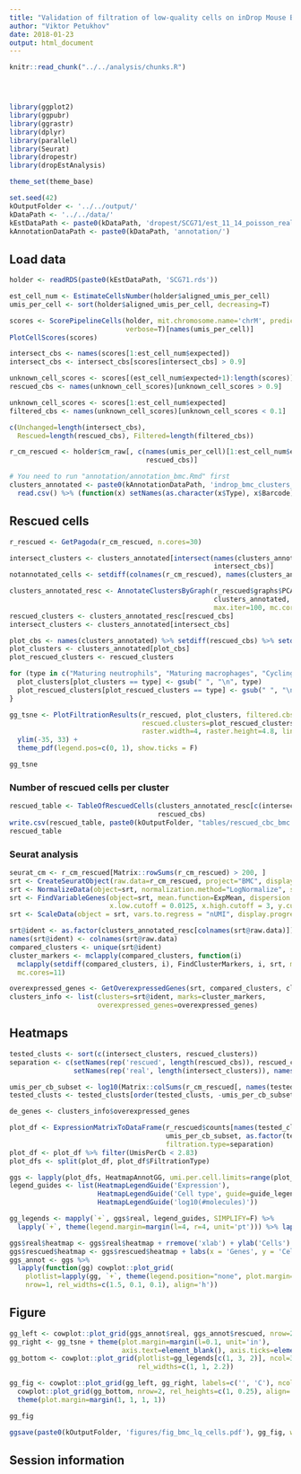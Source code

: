 ```yaml
---
title: "Validation of filtration of low-quality cells on inDrop Mouse BMCs"
author: "Viktor Petukhov"
date: 2018-01-23
output: html_document
---
```


```r
knitr::read_chunk("../../analysis/chunks.R")
```

```r
```

```r
```

```r
```

```r
library(ggplot2)
library(ggpubr)
library(ggrastr)
library(dplyr)
library(parallel)
library(Seurat)
library(dropestr)
library(dropEstAnalysis)

theme_set(theme_base)

set.seed(42)
kOutputFolder <- '../../output/'
kDataPath <- '../../data/'
kEstDataPath <- paste0(kDataPath, 'dropest/SCG71/est_11_14_poisson_real/')
kAnnotationDataPath <- paste0(kDataPath, 'annotation/')
```

## Load data
```r
holder <- readRDS(paste0(kEstDataPath, 'SCG71.rds'))
```

```r
est_cell_num <- EstimateCellsNumber(holder$aligned_umis_per_cell)
umis_per_cell <- sort(holder$aligned_umis_per_cell, decreasing=T)
```

```r
scores <- ScorePipelineCells(holder, mit.chromosome.name='chrM', predict.all=T, 
                             verbose=T)[names(umis_per_cell)]
PlotCellScores(scores)
```

```r
intersect_cbs <- names(scores[1:est_cell_num$expected])
intersect_cbs <- intersect_cbs[scores[intersect_cbs] > 0.9]

unknown_cell_scores <- scores[(est_cell_num$expected+1):length(scores)]
rescued_cbs <- names(unknown_cell_scores)[unknown_cell_scores > 0.9]

unknown_cell_scores <- scores[1:est_cell_num$expected]
filtered_cbs <- names(unknown_cell_scores)[unknown_cell_scores < 0.1]

c(Unchanged=length(intersect_cbs), 
  Rescued=length(rescued_cbs), Filtered=length(filtered_cbs))
```

```r
r_cm_rescued <- holder$cm_raw[, c(names(umis_per_cell)[1:est_cell_num$expected], 
                                  rescued_cbs)]
```

```r
# You need to run "annotation/annotation_bmc.Rmd" first
clusters_annotated <- paste0(kAnnotationDataPath, 'indrop_bmc_clusters_annotated.csv') %>%
  read.csv() %>% (function(x) setNames(as.character(x$Type), x$Barcode))
```

## Rescued cells
```r
r_rescued <- GetPagoda(r_cm_rescued, n.cores=30)
```

```r
intersect_clusters <- clusters_annotated[intersect(names(clusters_annotated), 
                                                   intersect_cbs)]
notannotated_cells <- setdiff(colnames(r_cm_rescued), names(clusters_annotated))

clusters_annotated_resc <- AnnotateClustersByGraph(r_rescued$graphs$PCA, 
                                                   clusters_annotated, notannotated_cells, 
                                                   max.iter=100, mc.cores=10)
rescued_clusters <- clusters_annotated_resc[rescued_cbs]
intersect_clusters <- clusters_annotated[intersect_cbs]
```

```r
plot_cbs <- names(clusters_annotated) %>% setdiff(rescued_cbs) %>% setdiff(filtered_cbs)
plot_clusters <- clusters_annotated[plot_cbs]
plot_rescued_clusters <- rescued_clusters

for (type in c("Maturing neutrophils", "Maturing macrophages", "Cycling cells")) {
  plot_clusters[plot_clusters == type] <- gsub(" ", "\n", type)
  plot_rescued_clusters[plot_rescued_clusters == type] <- gsub(" ", "\n", type)
}

gg_tsne <- PlotFiltrationResults(r_rescued, plot_clusters, filtered.cbs=filtered_cbs, 
                                 rescued.clusters=plot_rescued_clusters, 
                                 raster.width=4, raster.height=4.8, lineheight=0.9) +
  ylim(-35, 33) +
  theme_pdf(legend.pos=c(0, 1), show.ticks = F)

gg_tsne
```

### Number of rescued cells per cluster
```r
rescued_table <- TableOfRescuedCells(clusters_annotated_resc[c(intersect_cbs, rescued_cbs)], 
                                     rescued_cbs)
write.csv(rescued_table, paste0(kOutputFolder, "tables/rescued_cbc_bmc.csv"), row.names=F)
rescued_table
```

### Seurat analysis
```r
seurat_cm <- r_cm_rescued[Matrix::rowSums(r_cm_rescued) > 200, ]
srt <- CreateSeuratObject(raw.data=r_cm_rescued, project="BMC", display.progress=F)
srt <- NormalizeData(object=srt, normalization.method="LogNormalize", scale.factor=10000)
srt <- FindVariableGenes(object=srt, mean.function=ExpMean, dispersion.function=LogVMR,
                         x.low.cutoff = 0.0125, x.high.cutoff = 3, y.cutoff = 1, do.plot=F)
srt <- ScaleData(object = srt, vars.to.regress = "nUMI", display.progress=F)
```

```r
srt@ident <- as.factor(clusters_annotated_resc[colnames(srt@raw.data)])
names(srt@ident) <- colnames(srt@raw.data)
compared_clusters <- unique(srt@ident)
cluster_markers <- mclapply(compared_clusters, function(i) 
  mclapply(setdiff(compared_clusters, i), FindClusterMarkers, i, srt, mc.cores=4), 
  mc.cores=11)
```

```r
overexpressed_genes <- GetOverexpressedGenes(srt, compared_clusters, cluster_markers)
clusters_info <- list(clusters=srt@ident, marks=cluster_markers, 
                      overexpressed_genes=overexpressed_genes)
```

## Heatmaps
```r
tested_clusts <- sort(c(intersect_clusters, rescued_clusters))
separation <- c(setNames(rep('rescued', length(rescued_cbs)), rescued_cbs),
                setNames(rep('real', length(intersect_clusters)), names(intersect_clusters)))

umis_per_cb_subset <- log10(Matrix::colSums(r_cm_rescued[, names(tested_clusts)]))
tested_clusts <- tested_clusts[order(tested_clusts, -umis_per_cb_subset)]

de_genes <- clusters_info$overexpressed_genes
```

```r
plot_df <- ExpressionMatrixToDataFrame(r_rescued$counts[names(tested_clusts), de_genes],
                                       umis_per_cb_subset, as.factor(tested_clusts),
                                       filtration.type=separation)
plot_df <- plot_df %>% filter(UmisPerCb < 2.83)
plot_dfs <- split(plot_df, plot_df$FiltrationType)
```

```r
ggs <- lapply(plot_dfs, HeatmapAnnotGG, umi.per.cell.limits=range(plot_df$UmisPerCb))
legend_guides <- list(HeatmapLegendGuide('Expression'),
                      HeatmapLegendGuide('Cell type', guide=guide_legend, ncol=3),
                      HeatmapLegendGuide('log10(#molecules)'))

gg_legends <- mapply(`+`, ggs$real, legend_guides, SIMPLIFY=F) %>%
  lapply(`+`, theme(legend.margin=margin(l=4, r=4, unit='pt'))) %>% lapply(get_legend)

ggs$real$heatmap <- ggs$real$heatmap + rremove('xlab') + ylab('Cells')
ggs$rescued$heatmap <- ggs$rescued$heatmap + labs(x = 'Genes', y = 'Cells')
ggs_annot <- ggs %>%
  lapply(function(gg) cowplot::plot_grid(
    plotlist=lapply(gg, `+`, theme(legend.position="none", plot.margin=margin())), 
    nrow=1, rel_widths=c(1.5, 0.1, 0.1), align='h'))
```

## Figure
```r
gg_left <- cowplot::plot_grid(ggs_annot$real, ggs_annot$rescued, nrow=2, labels=c('A', 'B'))
gg_right <- gg_tsne + theme(plot.margin=margin(l=0.1, unit='in'), 
                            axis.text=element_blank(), axis.ticks=element_blank())
gg_bottom <- cowplot::plot_grid(plotlist=gg_legends[c(1, 3, 2)], ncol=3, 
                                rel_widths=c(1, 1, 2.2))

gg_fig <- cowplot::plot_grid(gg_left, gg_right, labels=c('', 'C'), ncol=2) %>%
  cowplot::plot_grid(gg_bottom, nrow=2, rel_heights=c(1, 0.25), align='v') +
  theme(plot.margin=margin(1, 1, 1, 1))
```

```r
gg_fig
```

```r
ggsave(paste0(kOutputFolder, 'figures/fig_bmc_lq_cells.pdf'), gg_fig, width=8, height=6)
```

## Session information
```r
```
